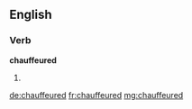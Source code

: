 ==English==

===Verb===
'''chauffeured'''

# {{past of|chauffeur}}

[[de:chauffeured]]
[[fr:chauffeured]]
[[mg:chauffeured]]